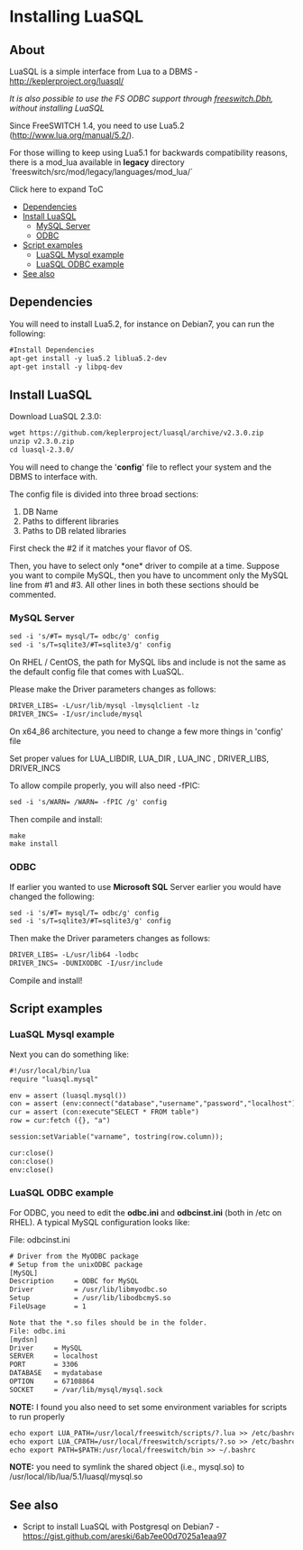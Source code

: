 
# Installing LuaSQL 

 

## About

LuaSQL is a simple interface from Lua to a DBMS - <http://keplerproject.org/luasql/> 

_It is also possible to use the FS ODBC support through [freeswitch.Dbh](https://wiki.freeswitch.org/wiki/Lua%5Ffreeswitch%5Fdbh "Lua freeswitch dbh"), without installing LuaSQL_

Since FreeSWITCH 1.4, you need to use Lua5.2 (<http://www.lua.org/manual/5.2/>).

For those willing to keep using Lua5.1 for backwards compatibility reasons, there is a mod\_lua available in **legacy** directory \`freeswitch/src/mod/legacy/languages/mod\_lua/\`

Click here to expand ToC

* [Dependencies](#dependencies)
* [Install LuaSQL](#install-luasql)  
   * [MySQL Server](#install-luasql)  
   * [ODBC](#install-luasql)
* [Script examples](#script-examples)  
   * [LuaSQL Mysql example](#luasql-mysql-example)  
   * [LuaSQL ODBC example](#luasql-odbc-example)
* [See also](#install-luasql)

## Dependencies

You will need to install Lua5.2, for instance on Debian7, you can run the following:

```xml
#Install Dependencies
apt-get install -y lua5.2 liblua5.2-dev
apt-get install -y libpq-dev
```

## Install LuaSQL

Download LuaSQL 2.3.0:

```xml
wget https://github.com/keplerproject/luasql/archive/v2.3.0.zip
unzip v2.3.0.zip
cd luasql-2.3.0/
```

You will need to change the '**config**' file to reflect your system and the DBMS to interface with.

The config file is divided into three broad sections:

1. DB Name
2. Paths to different libraries
3. Paths to DB related libraries

First check the #2 if it matches your flavor of OS.

Then, you have to select only \*one\* driver to compile at a time. Suppose you want to compile MySQL, then you have to uncomment only the MySQL line from #1 and #3\. All other lines in both these sections should be commented.

### MySQL Server

```xml
sed -i 's/#T= mysql/T= odbc/g' config
sed -i 's/T=sqlite3/#T=sqlite3/g' config
```

On RHEL / CentOS, the path for MySQL libs and include is not the same as the default config file that comes with LuaSQL.

Please make the Driver parameters changes as follows:

```xml
DRIVER_LIBS= -L/usr/lib/mysql -lmysqlclient -lz
DRIVER_INCS= -I/usr/include/mysql
```

On x64\_86 architecture, you need to change a few more things in 'config' file

Set proper values for LUA\_LIBDIR, LUA\_DIR , LUA\_INC , DRIVER\_LIBS, DRIVER\_INCS

To allow compile properly, you will also need -fPIC:

```xml
sed -i 's/WARN= /WARN= -fPIC /g' config 
```

Then compile and install:

```xml
make
make install
```

### ODBC

If earlier you wanted to use **Microsoft SQL** Server earlier you would have changed the following:

```xml
sed -i 's/#T= mysql/T= odbc/g' config
sed -i 's/T=sqlite3/#T=sqlite3/g' config
```

Then make the Driver parameters changes as follows:

```xml
DRIVER_LIBS= -L/usr/lib64 -lodbc
DRIVER_INCS= -DUNIXODBC -I/usr/include
```

Compile and install!

## Script examples

### LuaSQL Mysql example

Next you can do something like:

```xml
#!/usr/local/bin/lua
require "luasql.mysql"

env = assert (luasql.mysql())
con = assert (env:connect("database","username","password","localhost"))
cur = assert (con:execute"SELECT * FROM table")
row = cur:fetch ({}, "a")

session:setVariable("varname", tostring(row.column));

cur:close()
con:close()
env:close()
```

### LuaSQL ODBC example

For ODBC, you need to edit the **odbc.ini** and **odbcinst.ini** (both in /etc on RHEL). A typical MySQL configuration looks like:

File: odbcinst.ini

```xml
# Driver from the MyODBC package
# Setup from the unixODBC package
[MySQL]
Description     = ODBC for MySQL
Driver          = /usr/lib/libmyodbc.so
Setup           = /usr/lib/libodbcmyS.so
FileUsage       = 1

Note that the *.so files should be in the folder.
File: odbc.ini
[mydsn]
Driver     = MySQL
SERVER     = localhost
PORT       = 3306
DATABASE   = mydatabase
OPTION     = 67108864
SOCKET     = /var/lib/mysql/mysql.sock
```

**NOTE:** I found you also need to set some environment variables for scripts to run properly

```xml
echo export LUA_PATH=/usr/local/freeswitch/scripts/?.lua >> /etc/bashrc
echo export LUA_CPATH=/usr/local/freeswitch/scripts/?.so >> /etc/bashrc
echo export PATH=$PATH:/usr/local/freeswitch/bin >> ~/.bashrc
```

**NOTE:** you need to symlink the shared object (i.e., mysql.so) to /usr/local/lib/lua/5.1/luasql/mysql.so

## See also

* Script to install LuaSQL with Postgresql on Debian7 - <https://gist.github.com/areski/6ab7ee00d7025a1eaa97>


